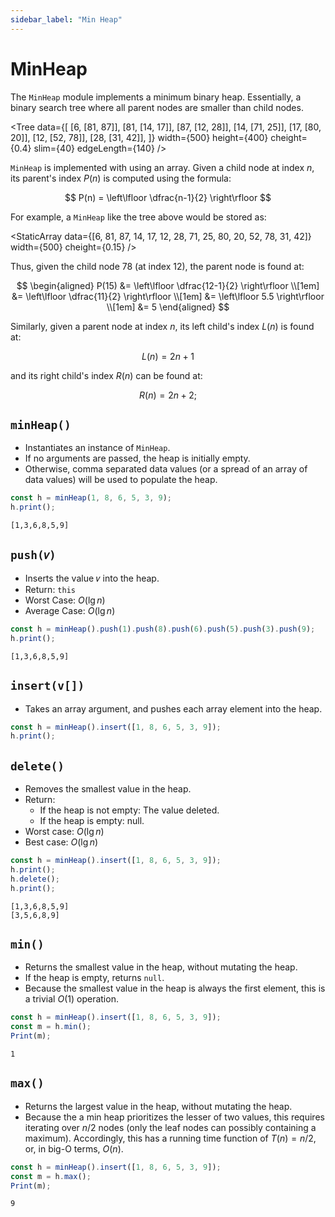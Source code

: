 ```yaml
---
sidebar_label: "Min Heap"
---
```



# MinHeap

The `MinHeap` module implements a minimum binary heap. Essentially, a
binary search tree where all parent nodes are smaller than child nodes.

<Tree
	data={[
		[6, [81, 87]],
		[81, [14, 17]],
		[87, [12, 28]],
		[14, [71, 25]],
		[17, [80, 20]],
		[12, [52, 78]],
		[28, [31, 42]],
	]}
	width={500}
	height={400}
	cheight={0.4}
	slim={40}
	edgeLength={140}
/>

`MinHeap` is implemented with using an array. Given a child node at index
${n,}$ its parent's index ${P(n)}$ is computed using the formula:

$$
	P(n) = \left\lfloor \dfrac{n-1}{2} \right\rfloor
$$

For example, a `MinHeap` like the tree above would be stored as:

<StaticArray
	data={[6, 81, 87, 14, 17, 12, 28, 71, 25, 80, 20, 52, 78, 31, 42]}
	width={500}
	cheight={0.15}
/>

Thus, given the child node 78 (at index 12), the parent node is found at:

$$
\begin{aligned}
	P(15) &= \left\lfloor \dfrac{12-1}{2} \right\rfloor \\[1em]
	&= \left\lfloor \dfrac{11}{2} \right\rfloor \\[1em]
	&= \left\lfloor 5.5 \right\rfloor \\[1em]
	&= 5
\end{aligned}
$$

Similarly, given a parent node at index ${n,}$ its left child's index
${L(n)}$ is found at:

$$
	L(n) = 2n+1
$$

and its right child's index ${R(n)}$ can be found at:

$$
	R(n) = 2n+2;
$$

## `minHeap()`

- Instantiates an instance of `MinHeap`.
- If no arguments are passed, the heap is initially empty.
- Otherwise, comma separated data values (or a spread of an array of data
  values) will be used to populate the heap.

```javascript
const h = minHeap(1, 8, 6, 5, 3, 9);
h.print();
```

```terminal
[1,3,6,8,5,9]
```

## `push(𝑣)`

- Inserts the value 𝑣 into the heap.
- Return: `this`
- Worst Case: ${O(\lg n)}$
- Average Case: ${O(\lg n)}$

```javascript
const h = minHeap().push(1).push(8).push(6).push(5).push(3).push(9);
h.print();
```

```terminal
[1,3,6,8,5,9]
```

## `insert(v[])`

- Takes an array argument, and pushes each array element into the heap.

```javascript
const h = minHeap().insert([1, 8, 6, 5, 3, 9]);
h.print();
```

## `delete()`

- Removes the smallest value in the heap.
- Return:
  - If the heap is not empty: The value deleted.
  - If the heap is empty: null.
- Worst case: ${O(\lg n)}$
- Best case: ${O(\lg n)}$

```javascript
const h = minHeap().insert([1, 8, 6, 5, 3, 9]);
h.print();
h.delete();
h.print();
```

```terminal
[1,3,6,8,5,9]
[3,5,6,8,9]
```

## `min()`

- Returns the smallest value in the heap, without mutating the heap.
- If the heap is empty, returns `null`.
- Because the smallest value in the heap is always the first element, this
  is a trivial ${O(1)}$ operation.

```javascript
const h = minHeap().insert([1, 8, 6, 5, 3, 9]);
const m = h.min();
Print(m);
```

```terminal
1
```

## `max()`

- Returns the largest value in the heap, without mutating the heap.
- Because the a min heap prioritizes the lesser of two values, this
  requires iterating over ${n/2}$ nodes (only the leaf nodes can possibly
  containing a maximum). Accordingly, this has a running time function of
  ${T(n) = n/2,}$ or, in big-O terms, ${O(n).}$

```javascript
const h = minHeap().insert([1, 8, 6, 5, 3, 9]);
const m = h.max();
Print(m);
```

```terminal
9
```
